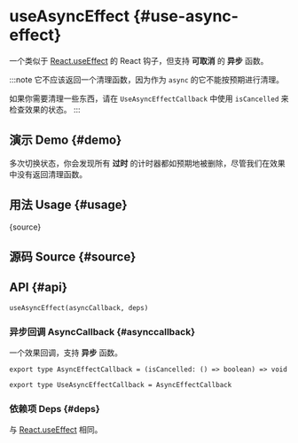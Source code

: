# useAsyncEffect {#use-async-effect}


<HooksType category="Lifecycle" />

一个类似于 [React.useEffect](https://react.dev/reference/react/useEffect) 的 React 钩子，但支持 **可取消** 的 **异步** 函数。

:::note
它不应该返回一个清理函数，因为作为 `async` 的它不能按预期进行清理。

如果你需要清理一些东西，请在 `UseAsyncEffectCallback` 中使用 `isCancelled` 来检查效果的状态。
:::

## 演示 Demo {#demo}

多次切换状态，你会发现所有 **过时** 的计时器都如预期地被删除，尽管我们在效果中没有返回清理函数。


<App />

## 用法 Usage {#usage}


<RawCode>{source}</RawCode>

## 源码 Source {#source}


<Source />

## API {#api}

```tsx
useAsyncEffect(asyncCallback, deps)
```

### 异步回调 AsyncCallback {#asynccallback}

一个效果回调，支持 **异步** 函数。

```tsx
export type AsyncEffectCallback = (isCancelled: () => boolean) => void

export type UseAsyncEffectCallback = AsyncEffectCallback
```

### 依赖项 Deps {#deps}

与 [React.useEffect](https://react.dev/reference/react/useEffect) 相同。
